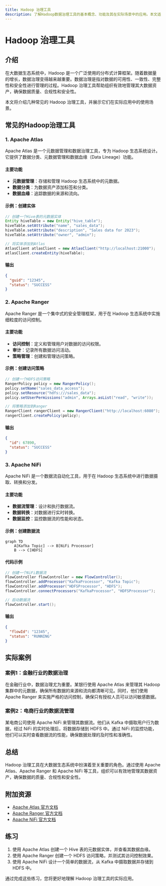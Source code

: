 ```yaml
---
title: Hadoop 治理工具
description: 了解Hadoop数据治理工具的基本概念、功能及其在实际场景中的应用。本文适合初学者，将逐步讲解Hadoop治理工具的核心功能，并提供代码示例和实际案例。
---
```


# Hadoop 治理工具

## 介绍

在大数据生态系统中，Hadoop 是一个广泛使用的分布式计算框架。随着数据量的增长，数据治理变得越来越重要。数据治理是指对数据的可用性、一致性、完整性和安全性进行管理的过程。Hadoop 治理工具帮助组织有效地管理其大数据资产，确保数据质量、合规性和安全性。

本文将介绍几种常见的 Hadoop 治理工具，并展示它们在实际应用中的使用场景。

## 常见的Hadoop治理工具

### 1. Apache Atlas

Apache Atlas 是一个元数据管理和数据治理工具，专为 Hadoop 生态系统设计。它提供了数据分类、元数据管理和数据血缘（Data Lineage）功能。

#### 主要功能
- **元数据管理**：存储和管理 Hadoop 生态系统中的元数据。
- **数据分类**：为数据资产添加标签和分类。
- **数据血缘**：追踪数据的来源和流向。

#### 示例：创建实体

```java
// 创建一个Hive表的元数据实体
Entity hiveTable = new Entity("hive_table");
hiveTable.setAttribute("name", "sales_data");
hiveTable.setAttribute("description", "Sales data for 2023");
hiveTable.setAttribute("owner", "admin");

// 将实体添加到Atlas
AtlasClient atlasClient = new AtlasClient("http://localhost:21000");
atlasClient.createEntity(hiveTable);
```

#### 输出
```json
{
  "guid": "12345",
  "status": "SUCCESS"
}
```

### 2. Apache Ranger

Apache Ranger 是一个集中式的安全管理框架，用于在 Hadoop 生态系统中实施细粒度的访问控制。

#### 主要功能
- **访问控制**：定义和管理用户对数据的访问权限。
- **审计**：记录所有数据访问活动。
- **策略管理**：创建和管理访问策略。

#### 示例：创建访问策略

```java
// 创建一个HDFS访问策略
RangerPolicy policy = new RangerPolicy();
policy.setName("sales_data_access");
policy.setResource("hdfs:///sales_data");
policy.setUserPermissions("admin", Arrays.asList("read", "write"));

// 将策略添加到Ranger
RangerClient rangerClient = new RangerClient("http://localhost:6080");
rangerClient.createPolicy(policy);
```

#### 输出
```json
{
  "id": 67890,
  "status": "SUCCESS"
}
```

### 3. Apache NiFi

Apache NiFi 是一个数据流自动化工具，用于在 Hadoop 生态系统中进行数据摄取、转换和分发。

#### 主要功能
- **数据流管理**：设计和执行数据流。
- **数据转换**：对数据进行实时转换。
- **数据监控**：监控数据流的性能和状态。

#### 示例：创建数据流

```mermaid
graph TD
    A[Kafka Topic] --> B[NiFi Processor]
    B --> C[HDFS]
```

#### 代码示例
```java
// 创建一个NiFi数据流
FlowController flowController = new FlowController();
flowController.addProcessor("KafkaProcessor", "Kafka Topic");
flowController.addProcessor("HDFSProcessor", "HDFS");
flowController.connectProcessors("KafkaProcessor", "HDFSProcessor");

// 启动数据流
flowController.start();
```

#### 输出
```json
{
  "flowId": "12345",
  "status": "RUNNING"
}
```

## 实际案例

### 案例1：金融行业的数据治理

在金融行业中，数据治理尤为重要。某银行使用 Apache Atlas 来管理其 Hadoop 集群中的元数据，确保所有数据的来源和流向都清晰可见。同时，他们使用 Apache Ranger 来实施严格的访问控制，确保只有授权人员可以访问敏感数据。

### 案例2：电商行业的数据流管理

某电商公司使用 Apache NiFi 来管理其数据流。他们从 Kafka 中摄取用户行为数据，经过 NiFi 的实时处理后，将数据存储到 HDFS 中。通过 NiFi 的监控功能，他们可以实时查看数据流的性能，确保数据处理的及时性和准确性。

## 总结

Hadoop 治理工具在大数据生态系统中扮演着至关重要的角色。通过使用 Apache Atlas、Apache Ranger 和 Apache NiFi 等工具，组织可以有效地管理其数据资产，确保数据的质量、合规性和安全性。

## 附加资源

- [Apache Atlas 官方文档](https://atlas.apache.org/)
- [Apache Ranger 官方文档](https://ranger.apache.org/)
- [Apache NiFi 官方文档](https://nifi.apache.org/)

## 练习

1. 使用 Apache Atlas 创建一个 Hive 表的元数据实体，并查看其数据血缘。
2. 使用 Apache Ranger 创建一个 HDFS 访问策略，并测试其访问控制效果。
3. 使用 Apache NiFi 设计一个简单的数据流，从 Kafka 中摄取数据并存储到 HDFS 中。

通过完成这些练习，您将更好地理解 Hadoop 治理工具的实际应用。